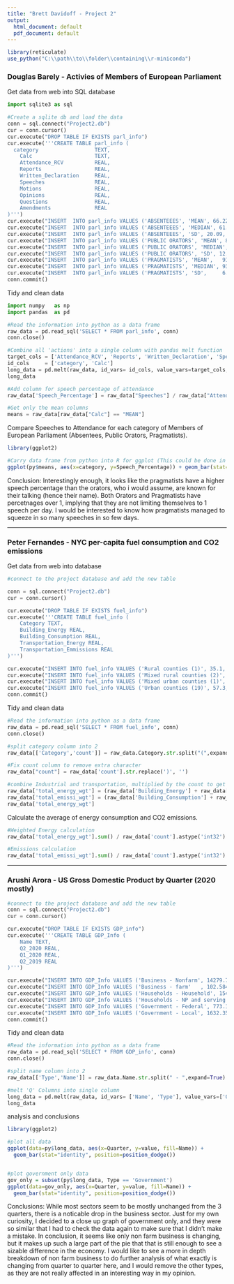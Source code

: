 ---
title: "Brett Davidoff - Project 2"
output:
  html_document: default
  pdf_document: default
---

```{r setup, include=FALSE}
library(reticulate)
use_python("C:\\path\\to\\folder\\containing\\r-miniconda")
```

### Douglas Barely - Activies of Members of European Parliament
Get data from web into SQL database
```{python results="hide"}
import sqlite3 as sql

#Create a sqlite db and load the data 
conn = sql.connect("Project2.db")
cur = conn.cursor()
cur.execute("DROP TABLE IF EXISTS parl_info")
cur.execute('''CREATE TABLE parl_info (
  category       			TEXT,
	Calc           			TEXT,
	Attendance_RCV 			REAL,
	Reports        			REAL,
	Written_Declaration		REAL,
	Speeches				REAL,
	Motions					REAL,
	Opinions				REAL,
	Questions				REAL,
	Amendments				REAL
)''')
cur.execute("INSERT  INTO parl_info VALUES ('ABSENTEEES', 'MEAN', 66.22, 0, 0.2, 32.9, 0.5, 0, 29.8, 1)")
cur.execute("INSERT  INTO parl_info VALUES ('ABSENTEEES', 'MEDIAN', 61.88, 0, 0, 24, 0.5, 0, 5.5, 0)")
cur.execute("INSERT  INTO parl_info VALUES ('ABSENTEEES', 'SD', 20.09, 0, 0.42, 24.58, 0.53, 0, 61.14, 1.89)")
cur.execute("INSERT  INTO parl_info VALUES ('PUBLIC ORATORS', 'MEAN', 82.16, 0, 3.42, 222.05, 2.89, 0.16, 117.63, 13.79)")
cur.execute("INSERT  INTO parl_info VALUES ('PUBLIC ORATORS', 'MEDIAN', 83.66, 0, 0, 101, 2, 0, 101, 2)")
cur.execute("INSERT  INTO parl_info VALUES ('PUBLIC ORATORS', 'SD', 12.94, 0, 7.22, 319.29, 3.38, 0.69, 129.07, 30.21)")
cur.execute("INSERT  INTO parl_info VALUES ('PRAGMATISTS', 'MEAN',   91.16, 2.08, 5.31, 317.23, 20.15, 0.92, 165.46, 52)")
cur.execute("INSERT  INTO parl_info VALUES ('PRAGMATISTS', 'MEDIAN', 93.62, 1,    4, 183, 8, 0, 70, 27)")
cur.execute("INSERT  INTO parl_info VALUES ('PRAGMATISTS', 'SD',     6.95,  3.71, 4.96, 337.8, 33.31, 1.5, 207.44, 52.84)")
conn.commit()
```
Tidy and clean data
```{python}
import numpy   as np
import pandas  as pd

#Read the information into python as a data frame
raw_data = pd.read_sql('SELECT * FROM parl_info', conn)
conn.close()

#Combine all 'actions' into a single column with pandas melt function
target_cols = ['Attendance_RCV', 'Reports', 'Written_Declaration', 'Speeches', 'Motions', 'Opinions', 'Questions', 'Amendments']
id_cols     = ['category', 'Calc']
long_data = pd.melt(raw_data, id_vars= id_cols, value_vars=target_cols, var_name='Action')
long_data

#Add column for speech percentage of attendance
raw_data['Speech_Percentage'] = raw_data["Speeches"] / raw_data["Attendance_RCV"]

#Get only the mean columns
means = raw_data[raw_data["Calc"] == "MEAN"]
```

Compare Speeches to Attendance for each category of Members of European Parliament (Absentees, Public Orators, Pragmatists).
```{r}
library(ggplot2)

#Carry data frame from python into R for ggplot (This could be done in python but since the library is literally identical, seems better to use the original R version)
ggplot(py$means, aes(x=category, y=Speech_Percentage)) + geom_bar(stat='identity')
```
Conclusion:  Interestingly enough, it looks like the pragmatists have a higher speech percentage than the orators, who i would assume, are known for their talking (hence their name).  Both Orators and Pragmatists have percetnages over 1, implying that they are not limiting themselves to 1 speech per day.  I would be interested to know how pragmatists managed to squeeze in so many speeches in so few days.

* * *
\pagebreak








### Peter Fernandes - NYC per-capita fuel consumption and CO2 emissions

Get data from web into database
```{python results="hide"}
#connect to the project database and add the new table

conn = sql.connect("Project2.db")
cur = conn.cursor()

cur.execute("DROP TABLE IF EXISTS fuel_info")
cur.execute('''CREATE TABLE fuel_info (
	Category TEXT,
	Building_Energy REAL,
	Building_Consumption REAL,
	Transportation_Energy REAL,
	Transportation_Emmissions REAL
)''')

cur.execute("INSERT INTO fuel_info VALUES ('Rural counties (1)', 35.1, 2.2, 121.2, 8.2)")
cur.execute("INSERT INTO fuel_info VALUES ('Mixed rural counties (2)', 50.3, 3.0, 98.5, 6.6)")
cur.execute("INSERT INTO fuel_info VALUES ('Mixed urban counties (1)', 32.9, 2.2, 238.7, 15.9)")
cur.execute("INSERT INTO fuel_info VALUES ('Urban counties (19)', 57.3, 3.2, 56.2, 3.8)")
conn.commit()
```
Tidy and clean data
```{python}
#Read the information into python as a data frame
raw_data = pd.read_sql('SELECT * FROM fuel_info', conn)
conn.close()

#split category column into 2
raw_data[['Category','count']] = raw_data.Category.str.split("(",expand=True)

#Fix count column to remove extra character
raw_data["count"] = raw_data['count'].str.replace(')', '')

#combine Industrial and transportation, multiplied by the count to get a weighted number
raw_data['total_energy_wgt'] = (raw_data['Building_Energy'] + raw_data['Transportation_Energy']) * raw_data['count'].astype('int32')
raw_data['total_emissi_wgt'] = (raw_data['Building_Consumption'] + raw_data['Transportation_Emmissions']) * raw_data['count'].astype('int32')
raw_data['total_energy_wgt']
```

Calculate the average of energy consumption and CO2 emissions.
```{python}
#Weighted Energy calculation
raw_data['total_energy_wgt'].sum() / raw_data['count'].astype('int32').sum()
```
```{python}
#Emissions calculation
raw_data['total_emissi_wgt'].sum() / raw_data['count'].astype('int32').sum()
```


* * *
\pagebreak

### Arushi Arora - US Gross Domestic Product by Quarter (2020 mostly)

```{python results="hide"}
#connect to the project database and add the new table
conn = sql.connect("Project2.db")
cur = conn.cursor()

cur.execute("DROP TABLE IF EXISTS GDP_info")
cur.execute('''CREATE TABLE GDP_Info (
	Name TEXT,
	Q2_2020 REAL,
	Q1_2020 REAL,
	Q2_2019 REAL
)''')

cur.execute("INSERT INTO GDP_Info VALUES ('Business - Nonfarm', 14279.793, 16201.329, 16117.469)")
cur.execute("INSERT INTO GDP_Info VALUES ('Business - farm'   , 102.584  , 149.838  , 133.749  )")
cur.execute("INSERT INTO GDP_Info VALUES ('Households - Household', 1541.400, 1532.649, 1495.364)")
cur.execute("INSERT INTO GDP_Info VALUES ('Households - NP and serving households', 1157.268, 1218.360, 1178.617)")
cur.execute("INSERT INTO GDP_Info VALUES ('Government - Federal', 773.111, 763.969, 747.691)")
cur.execute("INSERT INTO GDP_Info VALUES ('Government - Local', 1632.355, 1694.993, 1656.987)")
conn.commit()
```

Tidy and clean data
```{python}
#Read the information into python as a data frame
raw_data = pd.read_sql('SELECT * FROM GDP_info', conn)
conn.close()

#split name column into 2
raw_data[['Type','Name']] = raw_data.Name.str.split(" - ",expand=True)

#melt 'Q' Columns into single column
long_data = pd.melt(raw_data, id_vars= ['Name', 'Type'], value_vars=['Q2_2020', 'Q1_2020', 'Q2_2019'], var_name='Quarter')
long_data
```


analysis and conclusions
```{r}
library(ggplot2)

#plot all data
ggplot(data=py$long_data, aes(x=Quarter, y=value, fill=Name)) +
  geom_bar(stat="identity", position=position_dodge())


#plot government only data
gov_only = subset(py$long_data, Type == 'Government')
ggplot(data=gov_only, aes(x=Quarter, y=value, fill=Name)) +
  geom_bar(stat="identity", position=position_dodge())
```

Conclusions:  While most sectors seem to be mostly unchanged from the 3 quarters, there is a noticable drop in the business sector.  Just for my own curiosity, I decided to a close up graph of government only, and they were so similar that I had to check the data again to make sure that I didn't make a mistake.  In conclusion, it seems like only non farm business is changing, but it makes up such a large part of the pie that that is still enough to see a sizable difference in the economy.  I would like to see a more in depth breakdown of non farm business to do further analysis of what exactly is changing from quarter to quarter here, and I would remove the other types, as they are not really affected in an interesting way in my opinion.